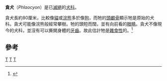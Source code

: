 {{Automatic taxobox
| taxon = Phlaocyon
| authority = [[William_Diller_Matthew|Matthew]], 1899
| fossil_range = 早[[漸新世|漸新世]]至早[[中新世|中新世]]
| name = 貪犬屬
| type_species = †''Phlaocyon leucosteus''
| subdivision_ranks = [[種|種]]
| subdivision =
* †''P. leucosteus''
* †''P. achoros''
* †''P. annectens''
* †''P. latidens''
* †''P. mariae''
* †''P. marslandensis''
* †''P. minor''
* †''P. multicuspus''
* †''P. taylori''
* †''P. yatkolai''
|synonyms = 
* ''Aletocyon''
* ''Bassariscops''
}}
'''貪犬'''（''Phlaocyon''）是已[[滅絕|滅絕]]的[[犬科|犬科]]。

貪犬長約80厘米，比較像[[貓|貓]]或[[浣熊|浣熊]]多於像[[狗|狗]]，而牠的[[頭顱骨|頭顱骨]]顯示牠是原始的犬科。貪犬可能像浣熊般經常攀樹。牠的頭短而闊，並有向前看的[[眼睛|眼睛]]。貪犬不像現今的犬科，並沒有可以撕開身體的[[牙齒|牙齒]]。故此估計牠是[[雜食性|雜食性]]的。<ref>{{cite book en|editor=Palmer, D.|year=1999 |title= The Marshall Illustrated Encyclopedia of Dinosaurs and Prehistoric Animals|publisher= Marshall Editions|location=London|pages= 312|isbn= 1-84028-152-9}}</ref>

==參考==
{{reflist}}
{{已滅絕犬科}}
{{Taxonbar}}
[[Category:貪犬屬|T]]
[[Category:中新世哺乳類|T]]
[[Category:1899年描述的分类群|T]]